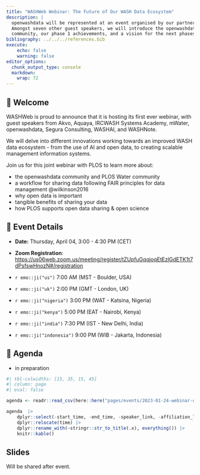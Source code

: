 ```yaml
---
title: "WASHWeb Webinar: The Future of Our WASH Data Ecosystem"
description: |
  openwashdata will be represented at an event organised by our partner WASHWeb. 
  Amongst seven other guest speakers, we will introduce the openwashdata 
  community, our phase 1 achievements, and a vision for the next phases.
bibliography: ../../../references.bib
execute:
    echo: false
    warning: false
editor_options: 
  chunk_output_type: console
  markdown: 
    wrap: 72
---
```


## 👋 Welcome

WASHWeb is proud to announce that it is hosting its first ever webinar,
with guest speakers from Akvo, Aquaya, IRCWASH Systems Academy, mWater,
openwashdata, Segura Consulting, WASHAI, and WASHNote.

We will delve into different innovations working towards an improved
WASH data ecosystem - from the use of AI and open data, to creating
scalable management information systems. 

Join us for this joint webinar with PLOS to learn more about:

-   the openwashdata community and PLOS Water community
-   a workflow for sharing data following FAIR principles for data
    management @wilkinson2016
-   why open data is important
-   tangible benefits of sharing your data
-   how PLOS supports open data sharing & open science

## 📆 Event Details

-   **Date:** Thursday, April 04, 3:00 - 4:30 PM (CET)

-   **Zoom Registration**:
    <https://us06web.zoom.us/meeting/register/tZUpfuGqqjoqEtEzlGdETK1t7dPsfswHnozN#/registration>

-   `r emo::ji("us")` 7:00 AM (MST - Boulder, USA)

-   `r emo::ji("uk")` 2:00 PM (GMT - London, UK)

-   `r emo::ji("nigeria")` 3:00 PM (WAT - Katsina, Nigeria)

-   `r emo::ji("kenya")` 5:00 PM (EAT - Nairobi, Kenya)

-   `r emo::ji("india")` 7:30 PM (IST - New Delhi, India)

-   `r emo::ji("indonesia")` 9:00 PM (WIB - Jakarta, Indonesia)

## 📝 Agenda

- in preparation

```r
#| tbl-colwidths: [15, 35, 15, 45]
#| column: page
#| eval: false

agenda <- readr::read_csv(here::here("pages/events/2023-01-24-webinar-data-publishing/data/tbl-05-washweb-webinar-agenda.csv"))

agenda  |> 
    dplyr::select(-start_time, -end_time, -speaker_link, -affiliation_link) |>
    dplyr::relocate(time) |> 
    dplyr::rename_with(~stringr::str_to_title(.x), everything()) |> 
    knitr::kable()
```

## Slides 

Will be shared after event. 

